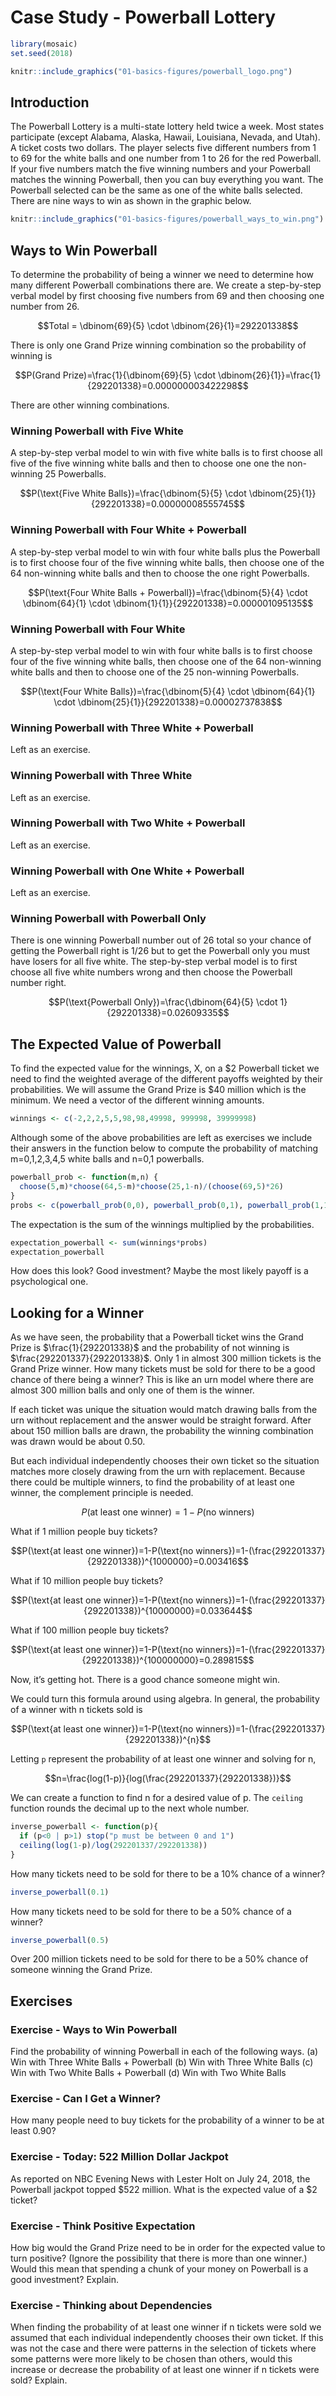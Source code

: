 # Case Study - Powerball Lottery {#case_study_powerball_lottery}

```r
library(mosaic)
set.seed(2018)
```

```r
knitr::include_graphics("01-basics-figures/powerball_logo.png")
```

## Introduction {#introduction}

The Powerball Lottery is a multi-state lottery held twice a week. Most states participate (except Alabama, Alaska, Hawaii, Louisiana, Nevada, and Utah). A ticket costs two dollars. The player selects five different numbers from 1 to 69 for the white balls and one number from 1 to 26 for the red Powerball. If your five numbers match the five winning numbers and your Powerball matches the winning Powerball, then you can buy everything you want. The Powerball selected can be the same as one of the white balls selected. There are nine ways to win as shown in the graphic below.

```r
knitr::include_graphics("01-basics-figures/powerball_ways_to_win.png")
```

## Ways to Win Powerball {#ways_to_win_powerball}

To determine the probability of being a winner we need to determine how many different Powerball combinations there are. We create a step-by-step verbal model by first choosing five numbers from 69 and then choosing one number from 26.

$$Total = \dbinom{69}{5} \cdot \dbinom{26}{1}=292201338$$

There is only one Grand Prize winning combination so the probability of winning is 

$$P(Grand Prize)=\frac{1}{\dbinom{69}{5} \cdot \dbinom{26}{1}}=\frac{1}{292201338}=0.000000003422298$$

There are other winning combinations.

### Winning Powerball with Five White 

A step-by-step verbal model to win with five white balls is to first choose all five of the five winning white balls and then to choose one one the non-winning 25 Powerballs.

$$P(\text{Five White Balls})=\frac{\dbinom{5}{5} \cdot \dbinom{25}{1}}{292201338}=0.00000008555745$$

### Winning Powerball with Four White + Powerball

A step-by-step verbal model to win with four white balls plus the Powerball is to first choose four of the five winning white balls, then choose one of the 64 non-winning white balls and then to choose the one right Powerballs.

$$P(\text{Four White Balls + Powerball})=\frac{\dbinom{5}{4} \cdot \dbinom{64}{1} \cdot \dbinom{1}{1}}{292201338}=0.000001095135$$

### Winning Powerball with Four White

A step-by-step verbal model to win with four white balls is to first choose four of the five winning white balls, then choose one of the 64 non-winning white balls and then to choose one of the 25 non-winning Powerballs.

$$P(\text{Four White Balls})=\frac{\dbinom{5}{4} \cdot \dbinom{64}{1} \cdot \dbinom{25}{1}}{292201338}=0.00002737838$$

### Winning Powerball with Three White + Powerball

Left as an exercise.

### Winning Powerball with Three White

Left as an exercise.

### Winning Powerball with Two White + Powerball

Left as an exercise.

### Winning Powerball with One White + Powerball

Left as an exercise.

### Winning Powerball with Powerball Only

There is one winning Powerball number out of 26 total so your chance of getting the Powerball right is $1/26$ but to get the Powerball only you must have losers for all five white. The step-by-step verbal model is to first choose all five white numbers wrong and then choose the Powerball number right.

$$P(\text{Powerball Only})=\frac{\dbinom{64}{5} \cdot 1}{292201338}=0.02609335$$

## The Expected Value of Powerball

To find the expected value for the winnings, X, on a $\$2$ Powerball ticket we need to find the weighted average of the different payoffs weighted by their probabilities. We will assume the Grand Prize is $\$40$ million which is the minimum. We need a vector of the different winning amounts.

```r
winnings <- c(-2,2,2,5,5,98,98,49998, 999998, 39999998)
```

Although some of the above probabilities are left as exercises we include their answers in the function below to compute the probability of matching m=0,1,2,3,4,5 white balls and n=0,1 powerballs.

```r
powerball_prob <- function(m,n) {
  choose(5,m)*choose(64,5-m)*choose(25,1-n)/(choose(69,5)*26)
}
probs <- c(powerball_prob(0,0), powerball_prob(0,1), powerball_prob(1,1), powerball_prob(2,1), powerball_prob(3,0), powerball_prob(3,1), powerball_prob(4,0), powerball_prob(4,1), powerball_prob(5,0), powerball_prob(5,1))
```

The expectation is the sum of the winnings multiplied by the probabilities.

```r
expectation_powerball <- sum(winnings*probs)
expectation_powerball
```

How does this look? Good investment? Maybe the most likely payoff is a psychological one.

## Looking for a Winner {#looking_for_a_winner}

As we have seen, the probability that a Powerball ticket wins the Grand Prize is $\frac{1}{292201338}$ and the probability of not winning is $\frac{292201337}{292201338}$. Only 1 in almost 300 million tickets is the Grand Prize winner. How many tickets must be sold for there to be a good chance of there being a winner? This is like an urn model where there are almost 300 million balls and only one of them is the winner.

If each ticket was unique the situation would match drawing balls from the urn without replacement and the answer would be straight forward. After about 150 million balls are drawn, the probability the winning combination was drawn would be about 0.50.

But each individual independently chooses their own ticket so the situation matches more closely drawing from the urn with replacement. Because there could be multiple winners, to find the probability of at least one winner, the complement principle is needed.

$$P(\text{at least one winner})=1-P(\text{no winners})$$

What if 1 million people buy tickets?

$$P(\text{at least one winner})=1-P(\text{no winners})=1-(\frac{292201337}{292201338})^{1000000}=0.003416$$

What if 10 million people buy tickets?

$$P(\text{at least one winner})=1-P(\text{no winners})=1-(\frac{292201337}{292201338})^{10000000}=0.033644$$

What if 100 million people buy tickets?

$$P(\text{at least one winner})=1-P(\text{no winners})=1-(\frac{292201337}{292201338})^{100000000}=0.289815$$

Now, it's getting hot. There is a good chance someone might win.

We could turn this formula around using algebra. In general, the probability of a winner with n tickets sold is 

$$P(\text{at least one winner})=1-P(\text{no winners})=1-(\frac{292201337}{292201338})^{n}$$

Letting `p` represent the probability of at least one winner and solving for n, 

$$n=\frac{log(1-p)}{log(\frac{292201337}{292201338})}$$

We can create a function to find n for a desired value of p. The `ceiling` function rounds the decimal up to the next whole number.

```r
inverse_powerball <- function(p){
  if (p<0 | p>1) stop("p must be between 0 and 1")
  ceiling(log(1-p)/log(292201337/292201338))
}
```

How many tickets need to be sold for there to be a $10\%$ chance of a winner?

```r
inverse_powerball(0.1)
```

How many tickets need to be sold for there to be a $50\%$ chance of a winner?

```r
inverse_powerball(0.5)
```

Over 200 million tickets need to be sold for there to be a $50\%$ chance of someone winning the Grand Prize.

## Exercises {#exercises}

### Exercise - Ways to Win Powerball

Find the probability of winning Powerball in each of the following ways.
(a) Win with Three White Balls + Powerball
(b) Win with Three White Balls
(c) Win with Two White Balls + Powerball
(d) Win with Two White Balls

### Exercise - Can I Get a Winner?

How many people need to buy tickets for the probability of a winner to be at least 0.90?

### Exercise - Today: 522 Million Dollar Jackpot

As reported on NBC Evening News with Lester Holt on July 24, 2018, the Powerball jackpot topped $\$522$ million. What is the expected value of a $\$2$ ticket?

### Exercise - Think Positive Expectation

How big would the Grand Prize need to be in order for the expected value to turn positive? (Ignore the possibility that there is more than one winner.) Would this mean that spending a chunk of your money on Powerball is a good investment? Explain.

### Exercise - Thinking about Dependencies

When finding the probability of at least one winner if n tickets were sold we assumed that each individual independently chooses their own ticket. If this was not the case and there were patterns in the selection of tickets where some patterns were more likely to be chosen than others, would this increase or decrease the probability of at least one winner if n tickets were sold? Explain.
